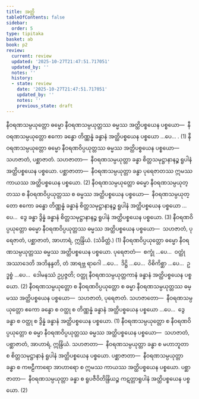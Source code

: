 ```yaml
---
title: အတ္ထိ
tableOfContents: false
sidebar:
  order: 5
type: tipitaka
basket: ab
book: p2
review:
  current: review
  updated: '2025-10-27T21:47:51.717051'
  updated_by: ''
  notes: ''
  history:
  - state: review
    date: '2025-10-27T21:47:51.717051'
    updated_by: ''
    notes: ''
    previous_state: draft
---
```



<ReviewStatus review={frontmatter.review} showDetails={true} />

<HypothesisAnnotation frontmatter={frontmatter} />

<DynamicBreadcrumb />

<Division number="80" book="p2" e="ch" v="38" p="238">

<Paragraph number="2057" book="p2">
နီဝရဏသမ္ပယုတ္တော ဓမ္မော နီဝရဏသမ္ပယုတ္တဿ ဓမ္မဿ အတ္ထိပစ္စယေန ပစ္စယော—  နီဝရဏသမ္ပယုတ္တော ဧကော ခန္ဓော တိဏ္ဏန္နံ ခန္ဓာနံ အတ္ထိပစ္စယေန ပစ္စယော …ပေ… . (1)
</Paragraph>

<Paragraph number="2058" book="p2">
နီဝရဏသမ္ပယုတ္တော ဓမ္မော နီဝရဏဝိပ္ပယုတ္တဿ ဓမ္မဿ အတ္ထိပစ္စယေန ပစ္စယော—  သဟဇာတံ, ပစ္ဆာဇာတံ. <Emphasis>သဟဇာတာ</Emphasis>—  နီဝရဏသမ္ပယုတ္တာ ခန္ဓာ စိတ္တသမုဋ္ဌာနာနဉ္စ ရူပါနံ အတ္ထိပစ္စယေန ပစ္စယော. <Emphasis>ပစ္ဆာဇာတာ</Emphasis>—  နီဝရဏသမ္ပယုတ္တာ ခန္ဓာ ပုရေဇာတဿ ဣမဿ ကာယဿ အတ္ထိပစ္စယေန ပစ္စယော. (2)
</Paragraph>

<Paragraph number="2059" book="p2">
နီဝရဏသမ္ပယုတ္တော ဓမ္မော နီဝရဏသမ္ပယုတ္တဿ စ နီဝရဏဝိပ္ပယုတ္တဿ စ ဓမ္မဿ အတ္ထိပစ္စယေန ပစ္စယော—  နီဝရဏသမ္ပယုတ္တော ဧကော ခန္ဓော တိဏ္ဏန္နံ ခန္ဓာနံ စိတ္တသမုဋ္ဌာနာနဉ္စ ရူပါနံ အတ္ထိပစ္စယေန ပစ္စယော …ပေ…  ဒွေ ခန္ဓာ ဒွိန္နံ ခန္ဓာနံ စိတ္တသမုဋ္ဌာနာနဉ္စ ရူပါနံ အတ္ထိပစ္စယေန ပစ္စယော. (3)
</Paragraph>

</Division>
<Division number="81" book="p2" e="ch" v="38" p="238">

<Paragraph number="2060" book="p2">
နီဝရဏဝိပ္ပယုတ္တော ဓမ္မော နီဝရဏဝိပ္ပယုတ္တဿ ဓမ္မဿ အတ္ထိပစ္စယေန ပစ္စယော—  သဟဇာတံ, ပုရေဇာတံ, ပစ္ဆာဇာတံ, အာဟာရံ, ဣန္ဒြိယံ. (သံခိတ္တံ.) (1)
</Paragraph>

<Paragraph number="2061" book="p2">
နီဝရဏဝိပ္ပယုတ္တော ဓမ္မော နီဝရဏသမ္ပယုတ္တဿ ဓမ္မဿ အတ္ထိပစ္စယေန ပစ္စယော. <Emphasis>ပုရေဇာတံ</Emphasis>—  စက္ခုံ …ပေ…  ဝတ္ထုံ အဿာဒေတိ အဘိနန္ဒတိ, တံ အာရဗ္ဘ ရာဂေါ …ပေ…  ဒိဋ္ဌိ …ပေ…  ဝိစိကိစ္ဆာ …ပေ…  ဥဒ္ဓစ္စံ …ပေ…  ဒေါမနဿံ ဥပ္ပဇ္ဇတိ; ဝတ္ထု နီဝရဏသမ္ပယုတ္တကာနံ ခန္ဓာနံ အတ္ထိပစ္စယေန ပစ္စယော. (2)
</Paragraph>

</Division>
<Division number="82" book="p2" e="ch" v="38" p="239">

<Paragraph number="2062" book="p2">
နီဝရဏသမ္ပယုတ္တော စ နီဝရဏဝိပ္ပယုတ္တော စ ဓမ္မာ နီဝရဏသမ္ပယုတ္တဿ ဓမ္မဿ အတ္ထိပစ္စယေန ပစ္စယော—  သဟဇာတံ, ပုရေဇာတံ. <Emphasis>သဟဇာတော</Emphasis>—  နီဝရဏသမ္ပယုတ္တော ဧကော ခန္ဓော စ ဝတ္ထု စ တိဏ္ဏန္နံ ခန္ဓာနံ အတ္ထိပစ္စယေန ပစ္စယော …ပေ…  ဒွေ ခန္ဓာ စ ဝတ္ထု စ ဒွိန္နံ ခန္ဓာနံ အတ္ထိပစ္စယေန ပစ္စယော. (1)
</Paragraph>

<Paragraph number="2063" book="p2">
နီဝရဏသမ္ပယုတ္တော စ နီဝရဏဝိပ္ပယုတ္တော စ ဓမ္မာ နီဝရဏဝိပ္ပယုတ္တဿ ဓမ္မဿ အတ္ထိပစ္စယေန ပစ္စယော—  သဟဇာတံ, ပစ္ဆာဇာတံ, အာဟာရံ, ဣန္ဒြိယံ. <Emphasis>သဟဇာတာ</Emphasis>—  နီဝရဏသမ္ပယုတ္တာ ခန္ဓာ စ မဟာဘူတာ စ စိတ္တသမုဋ္ဌာနာနံ ရူပါနံ အတ္ထိပစ္စယေန ပစ္စယော. <Emphasis>ပစ္ဆာဇာတာ</Emphasis>—  နီဝရဏသမ္ပယုတ္တာ ခန္ဓာ စ ကဗဠီကာရော အာဟာရော စ ဣမဿ ကာယဿ အတ္ထိပစ္စယေန ပစ္စယော. <Emphasis>ပစ္ဆာဇာတာ</Emphasis>—  နီဝရဏသမ္ပယုတ္တာ ခန္ဓာ စ ရူပဇီဝိတိန္ဒြိယဉ္စ ကဋတ္တာရူပါနံ အတ္ထိပစ္စယေန ပစ္စယော. (2)
</Paragraph>
</Division>